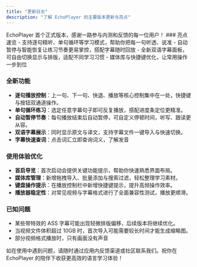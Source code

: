 ```yaml
---
title: "更新日志"
description: "了解 EchoPlayer 的主要版本更新与亮点"
---
```


<Note>
EchoPlayer 首个正式版本，感谢一路参与内测和反馈的每一位用户！
</Note>

<Update label="2025 年 09 月 17 日" description="v1.0.0">
### 亮点速览
- 支持逐句精听、单句循环等学习模式，帮助你把每一句听透、说准
- 自动暂停与智能恢复让练习节奏更易掌控，搭配字幕随时回放
- 全新双语字幕面板，可自由切换显示与排版，适配不同学习习惯
- 媒体库与快捷键优化，让常用操作一步到位

### 全新功能
- **逐句播放控制**：上一句、下一句、快退、播放等核心控制集中在一处，快捷键与按钮双通道操作。
- **单句循环练习**：选定任意字幕句子即可反复播放，搭配进度条定位更精准。
- **自动暂停节奏**：每句播放结束后自动暂停，可自定义停顿时间，听写、跟读更从容。
- **双语字幕展示**：同时显示原文与译文，支持字幕文件一键导入与快速切换。
- **字幕快速查词**：点击词汇立即查询词义，了解发音

### 使用体验优化
- **首启导览**：首次启动会提供关键功能提示，帮助你快速熟悉界面布局。
- **媒体库管理**：新增拖拽导入、批量添加与搜索过滤，轻松整理学习素材。
- **键盘操作提示**：在播放控制栏中新增快捷键提示，提升高频操作效率。
- **播放器稳定性**：对常见视频与字幕格式进行了全面兼容性测试，播放更顺滑。

### 已知问题
- 某些带特效的 ASS 字幕可能出现轻微排版偏移，后续版本将继续优化。
- 当视频文件体积超过 10GB 时，首次导入可能需要较长时间才能生成缩略图。
- 部分视频格式播放时，只有画面没有声音

如在使用中遇到问题，请随时通过应用内反馈渠道或社区联系我们。祝你在 EchoPlayer 的陪伴下收获更高效的语言学习体验！
</Update>
